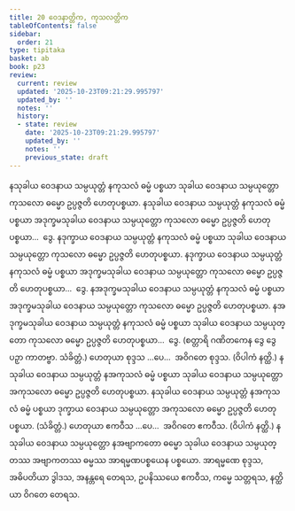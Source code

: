 ```yaml
---
title: 20 ဝေဒနာတ္တိက, ကုသလတ္တိက
tableOfContents: false
sidebar:
  order: 21
type: tipitaka
basket: ab
book: p23
review:
  current: review
  updated: '2025-10-23T09:21:29.995797'
  updated_by: ''
  notes: ''
  history:
  - state: review
    date: '2025-10-23T09:21:29.995797'
    updated_by: ''
    notes: ''
    previous_state: draft
---
```



<ReviewStatus review={frontmatter.review} showDetails={true} />

<HypothesisAnnotation frontmatter={frontmatter} />

<DynamicBreadcrumb />

<Division number="27" book="p23" e="ch" v="40" p="411">

<Paragraph number="89" book="p23">
နသုခါယ ဝေဒနာယ သမ္ပယုတ္တံ နကုသလံ ဓမ္မံ ပစ္စယာ သုခါယ ဝေဒနာယ သမ္ပယုတ္တော ကုသလော ဓမ္မော ဥပ္ပဇ္ဇတိ ဟေတုပစ္စယာ. နသုခါယ ဝေဒနာယ သမ္ပယုတ္တံ နကုသလံ ဓမ္မံ ပစ္စယာ အဒုက္ခမသုခါယ ဝေဒနာယ သမ္ပယုတ္တော ကုသလော ဓမ္မော ဥပ္ပဇ္ဇတိ ဟေတုပစ္စယာ…  ဒွေ.
</Paragraph>

<Paragraph number="90" book="p23">
နဒုက္ခာယ ဝေဒနာယ သမ္ပယုတ္တံ နကုသလံ ဓမ္မံ ပစ္စယာ သုခါယ ဝေဒနာယ သမ္ပယုတ္တော ကုသလော ဓမ္မော ဥပ္ပဇ္ဇတိ ဟေတုပစ္စယာ. နဒုက္ခာယ ဝေဒနာယ သမ္ပယုတ္တံ နကုသလံ ဓမ္မံ ပစ္စယာ အဒုက္ခမသုခါယ ဝေဒနာယ သမ္ပယုတ္တော ကုသလော ဓမ္မော ဥပ္ပဇ္ဇတိ ဟေတုပစ္စယာ…  ဒွေ.
</Paragraph>

<Paragraph number="91" book="p23">
နအဒုက္ခမသုခါယ ဝေဒနာယ သမ္ပယုတ္တံ နကုသလံ ဓမ္မံ ပစ္စယာ အဒုက္ခမသုခါယ ဝေဒနာယ သမ္ပယုတ္တော ကုသလော ဓမ္မော ဥပ္ပဇ္ဇတိ ဟေတုပစ္စယာ. နအဒုက္ခမသုခါယ ဝေဒနာယ သမ္ပယုတ္တံ နကုသလံ ဓမ္မံ ပစ္စယာ သုခါယ ဝေဒနာယ သမ္ပယုတ္တော ကုသလော ဓမ္မော ဥပ္ပဇ္ဇတိ ဟေတုပစ္စယာ…  ဒွေ. (စတ္တာရိ ဂဏိတကေန ဒွေ ဒွေ ပဉှာ ကာတဗ္ဗာ. သံခိတ္တံ.)
</Paragraph>

<Paragraph number="92" book="p23">
ဟေတုယာ စုဒ္ဒသ …ပေ…  အဝိဂတေ စုဒ္ဒသ. (ဝိပါကံ နတ္ထိ.)
</Paragraph>

</Division>
<Division number="28" book="p23" e="ch" v="40" p="411">

<Paragraph number="93" book="p23">
နသုခါယ ဝေဒနာယ သမ္ပယုတ္တံ နအကုသလံ ဓမ္မံ ပစ္စယာ သုခါယ ဝေဒနာယ သမ္ပယုတ္တော အကုသလော ဓမ္မော ဥပ္ပဇ္ဇတိ ဟေတုပစ္စယာ. နသုခါယ ဝေဒနာယ သမ္ပယုတ္တံ နအကုသလံ ဓမ္မံ ပစ္စယာ ဒုက္ခာယ ဝေဒနာယ သမ္ပယုတ္တော အကုသလော ဓမ္မော ဥပ္ပဇ္ဇတိ ဟေတုပစ္စယာ. (သံခိတ္တံ.)
</Paragraph>

<Paragraph number="94" book="p23">
ဟေတုယာ ဧကဝီသ …ပေ…  အဝိဂတေ ဧကဝီသ. (ဝိပါကံ နတ္ထိ.)
</Paragraph>

</Division>
<Division number="29" book="p23" e="ch" v="40" p="412">

<Paragraph number="95" book="p23">
နသုခါယ ဝေဒနာယ သမ္ပယုတ္တော နအဗျာကတော ဓမ္မော သုခါယ ဝေဒနာယ သမ္ပယုတ္တဿ အဗျာကတဿ ဓမ္မဿ အာရမ္မဏပစ္စယေန ပစ္စယော.
</Paragraph>

<Paragraph number="96" book="p23">
အာရမ္မဏေ စုဒ္ဒသ, အဓိပတိယာ ဒွါဒသ, အနန္တရေ တေရသ, ဥပနိဿယေ ဧကဝီသ, ကမ္မေ သတ္တရသ, နတ္ထိယာ ဝိဂတေ တေရသ.
</Paragraph>
</Division>